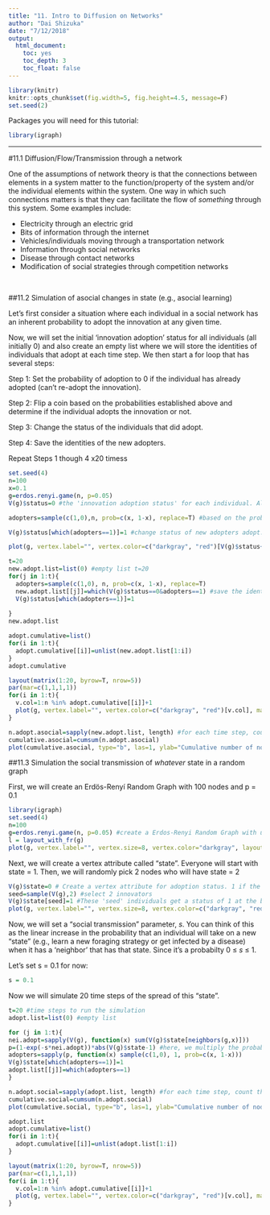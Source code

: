 ```yaml
---
title: "11. Intro to Diffusion on Networks"
author: "Dai Shizuka"
date: "7/12/2018"
output: 
  html_document:
    toc: yes
    toc_depth: 3
    toc_float: false
---
```


```r
library(knitr)
knitr::opts_chunk$set(fig.width=5, fig.height=4.5, message=F) 
set.seed(2)
```


Packages you will need for this tutorial:
```r
library(igraph)
```

-----

#11.1 Diffusion/Flow/Transmission through a network

One of the assumptions of network theory is that the connections between elements in a system matter to the function/property of the system and/or the individual elements within the system. One way in which such connections matters is that they can facilitate the flow of *something* through this system. Some examples include:

* Electricity through an electric grid
* Bits of information through the internet
* Vehicles/individuals moving through a transportation network
* Information through social networks
* Disease through contact networks
* Modification of social strategies through competition networks

<br>

##11.2 Simulation of asocial changes in state (e.g., asocial learning)

Let’s first consider a situation where each individual in a social network has an inherent probability to adopt the innovation at any given time.


Now, we will set the initial ‘innovation adoption’ status for all individuals (all initially 0) and also create an empty list where we will store the identities of individuals that adopt at each time step. We then start a for loop that has several steps:

Step 1: Set the probability of adoption to 0 if the individual has already adopted (can’t re-adopt the innovation).

Step 2: Flip a coin based on the probabilities established above and determine if the individual adopts the innovation or not.

Step 3: Change the status of the individuals that did adopt.

Step 4: Save the identities of the new adopters.

Repeat Steps 1 though 4 x20 timess

```r
set.seed(4)
n=100
x=0.1
g=erdos.renyi.game(n, p=0.05)
V(g)$status=0 #the 'innovation adoption status' for each individual. All initially 0.

adopters=sample(c(1,0),n, prob=c(x, 1-x), replace=T) #based on the probabilities, flip a coin and determine if the individual adopted or not.

V(g)$status[which(adopters==1)]=1 #change status of new adopters adopt.list[[j]]=which(adopters==1) #save the identities of adopters for that time step

plot(g, vertex.label="", vertex.color=c("darkgray", "red")[V(g)$status+1], vertex.size=8)
```

```r
t=20
new.adopt.list=list(0) #empty list t=20
for(j in 1:t){
  adopters=sample(c(1,0), n, prob=c(x, 1-x), replace=T)
  new.adopt.list[[j]]=which(V(g)$status==0&adopters==1) #save the identities of adopters for that timestep
  V(g)$status[which(adopters==1)]=1
  
}
new.adopt.list
```

```r
adopt.cumulative=list()
for(i in 1:t){
  adopt.cumulative[[i]]=unlist(new.adopt.list[1:i])
}
adopt.cumulative
```

```r
layout(matrix(1:20, byrow=T, nrow=5))
par(mar=c(1,1,1,1))
for(i in 1:t){
  v.col=1:n %in% adopt.cumulative[[i]]+1
  plot(g, vertex.label="", vertex.color=c("darkgray", "red")[v.col], main=paste("Time",i))
}
```

```r
n.adopt.asocial=sapply(new.adopt.list, length) #for each time step, count the number of adopters.
cumulative.asocial=cumsum(n.adopt.asocial)
plot(cumulative.asocial, type="b", las=1, ylab="Cumulative number of nodes adopted", xlab="Time")
```

##11.3 Simulation the social transmission of *whatever* state in a random graph

First, we will create an Erdös-Renyí Random Graph with 100 nodes and p = 0.1
```r
library(igraph)
set.seed(4)
n=100
g=erdos.renyi.game(n, p=0.05) #create a Erdos-Renyi Random Graph with uniform edge probability = 0.1
l = layout_with_fr(g)
plot(g, vertex.label="", vertex.size=8, vertex.color="darkgray", layout=l)
```

Next, we will create a vertex attribute called "state". Everyone will start with state = 1. Then, we will randomly pick 2 nodes who will have state = 2
```r
V(g)$state=0 # Create a vertex attribute for adoption status. 1 if the node has adopted the innovation. 0 if not.
seed=sample(V(g),2) #select 2 innovators
V(g)$state[seed]=1 #These 'seed' individuals get a status of 1 at the beginning.
plot(g, vertex.label="", vertex.size=8, vertex.color=c("darkgray", "red")[V(g)$state+1], layout=l)
```

Now, we will set a "social transmission" parameter, $s$.
You can think of this as the linear increase in the probability that an individual will take on a new "state" (e.g., learn a new foraging strategy or get infected by a disease) when it has a 'neighbor' that has that state. Since it's a probabilty 0 ≤ $s$ ≤ 1.

Let's set s = 0.1 for now:

```r
s = 0.1
```

Now we will simulate 20 time steps of the spread of this "state".

```r
t=20 #time steps to run the simulation
adopt.list=list(0) #empty list 

for (j in 1:t){
nei.adopt=sapply(V(g), function(x) sum(V(g)$state[neighbors(g,x)]))
p=(1-exp(-s*nei.adopt))*abs(V(g)$state-1) #here, we multiply the probabilities by 0 if node is already adopted, and 1 if not yet adopted
adopters=sapply(p, function(x) sample(c(1,0), 1, prob=c(x, 1-x)))
V(g)$state[which(adopters==1)]=1
adopt.list[[j]]=which(adopters==1)
}
```

```r
n.adopt.social=sapply(adopt.list, length) #for each time step, count the number of adopters.
cumulative.social=cumsum(n.adopt.social)
plot(cumulative.social, type="b", las=1, ylab="Cumulative number of nodes adopted", xlab="Time")
```

```r
adopt.list
adopt.cumulative=list()
for(i in 1:t){
  adopt.cumulative[[i]]=unlist(adopt.list[1:i])
}

```


```r
layout(matrix(1:20, byrow=T, nrow=5))
par(mar=c(1,1,1,1))
for(i in 1:t){
  v.col=1:n %in% adopt.cumulative[[i]]+1
  plot(g, vertex.label="", vertex.color=c("darkgray", "red")[v.col], main=paste("Time",i))
}
```


